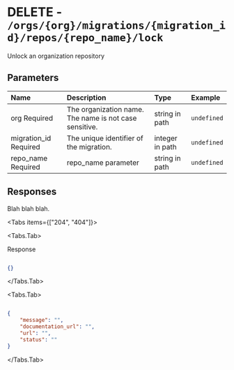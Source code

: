 
# DELETE - `/orgs/{org}/migrations/{migration_id}/repos/{repo_name}/lock`

Unlock an organization repository

## Parameters

| Name | Description | Type | Example |
| :---- | :---- | :---- | :---- |
| org <span class="bg-blue-100 text-blue-800 text-xs font-medium me-2 px-2.5 py-0.5 rounded dark:bg-blue-900 dark:text-blue-300">Required</span> | The organization name. The name is not case sensitive. | string in path | `undefined` |
| migration_id <span class="bg-blue-100 text-blue-800 text-xs font-medium me-2 px-2.5 py-0.5 rounded dark:bg-blue-900 dark:text-blue-300">Required</span> | The unique identifier of the migration. | integer in path | `undefined` |
| repo_name <span class="bg-blue-100 text-blue-800 text-xs font-medium me-2 px-2.5 py-0.5 rounded dark:bg-blue-900 dark:text-blue-300">Required</span> | repo_name parameter | string in path | `undefined` |

## Responses

Blah blah blah.

<Tabs items={["204", "404"]}>

<Tabs.Tab>

Response

```json

{}

```

</Tabs.Tab>

<Tabs.Tab>



```json

{
    "message": "",
    "documentation_url": "",
    "url": "",
    "status": ""
}

```

</Tabs.Tab>

</Tabs>